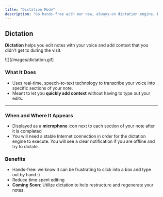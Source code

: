 ```yaml
---
title: "Dictation Mode"
description: "Go hands-free with our new, always-on dictation engine. Draft entire notes by voice, with real-time formatting and smart punctuation."
---
```


## Dictation

**Dictation** helps you edit notes with your voice and add context that you didn't get to during the visit.

<Frame>
  ![](/images/dictation.gif)
</Frame>


### What It Does

- Uses real-time, speech-to-text technology to transcribe your voice into specific sections of your note.
- Meant to let you **quickly add context** without having to type out your edits.

---

### When and Where It Appears

- Displayed as a **microphone** icon next to each section of your note after it is completed
- You will need a stable Internet connection in order for the dictation engine to execute. You will see a clear notification if you are offline and try to dictate.


### Benefits

- Hands-free: we know it can be frustrating to click into a box and type out by hand :)
- Reduce time spent editing
- **Coming Soon**: Utilize dictation to help restructure and regenerate your notes. 